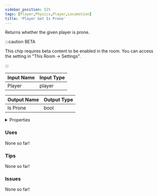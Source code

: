 ```yaml
---
sidebar_position: 525
tags: [Player,Physics,Player,Locomotion]
title: 'Player Get Is Prone'
---
```


Returns whether the given player is prone.

:::caution BETA

This chip requires beta content to be enabled in the room. You can access the setting in "This Room -> Settings".

:::

<IChip uuid="781ccd7b-a399-47dd-a174-fab918cea059"/>

| Input Name | Input Type |
|-----------|-----------|
| Player | player |

| Output Name | Output Type |
|-----------|-----------|
| Is Prone | bool |


<details>
  <summary>Properties</summary>
  <div>
    <div>
    <table>
      <thead>
        <tr>
          <th>Is beta required?</th>
          <th>Yes</th>
        </tr>
        <tr>
          <th>Is this chip a trolling risk?</th>
          <th>No</th>
        </tr>
        <tr>
          <th>Is this chip a role assignment risk?</th>
          <th>No</th>
        </tr>
        <tr>
          <th>Chip UUID</th>
          <th>781ccd7b-a399-47dd-a174-fab918cea059</th>
        </tr>
        <tr>
          <th>Room availability</th>
          <th>Available everywhere</th>
        </tr>
      </thead>
    </table>
    </div>
  </div>
</details>

### Uses

None so far!

### Tips

None so far!

### Issues

None so far!